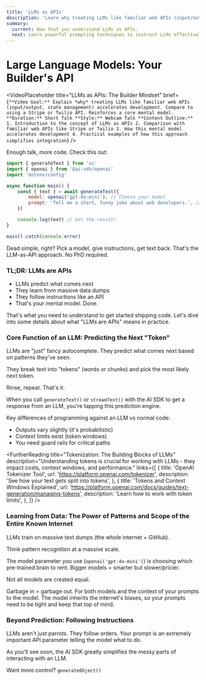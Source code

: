 ```yaml
---
title: 'LLMs as APIs'
description: 'Learn why treating LLMs like familiar web APIs (input/output, state) accelerates development and how the Vercel AI SDK simplifies this builder mindset.'
summary:
  current: Now that you understand LLMs as APIs.
  next: Learn powerful prompting techniques to instruct LLMs effectively.
---
```


# Large Language Models: Your Builder's API

<VideoPlaceholder
	title="LLMs as APIs: The Builder Mindset"
	brief={`
    **Video Goal:** Explain *why* treating LLMs like familiar web APIs (input/output, state management) accelerates development. Compare to using a Stripe or Twilio API. Reinforces a core mental model.
    **Duration:** Short Talk
    **Style:** Webcam Talk
    **Content Outline:**
    1. Introduction to the concept of LLMs as APIs
    2. Comparison with familiar web APIs like Stripe or Twilio
    3. How this mental model accelerates development
    4. Practical examples of how this approach simplifies integration
  `}
/>

Enough talk, more code. Check this out:

```javascript
import { generateText } from 'ai'
import { openai } from '@ai-sdk/openai'
import 'dotenv/config'

async function main() {
	const { text } = await generateText({
		model: openai('gpt-4o-mini'), // Choose your model
		prompt: 'Tell me a short, funny joke about web developers.', // Give it instructions
	})

	console.log(text) // Get the result!
}

main().catch(console.error)
```

Dead simple, right? Pick a model, give instructions, get text back. That's the LLM-as-API approach. No PhD required.

### TL;DR: LLMs are APIs

- LLMs predict what comes next
- They learn from massive data dumps
- They follow instructions like an API
- That's your mental model. Done.

That's what you need to understand to get started shipping code. Let's dive into some details about what "LLMs are APIs" means in practice.

### Core Function of an LLM: Predicting the Next "Token"

LLMs are "just" fancy autocomplete. They predict what comes next based on patterns they've seen.

They break text into "tokens" (words or chunks) and pick the most likely next token.

Rinse, repeat. That's it.

<TokenPredictionDiagram />

When you call `generateText()` or `streamText()` with the AI SDK to get a response from an LLM, you're tapping this prediction engine.

Key differences of programming against an LLM vs normal code:

- Outputs vary slightly (it's probabilistic)
- Context limits exist (token windows)
- You need guard rails for critical paths

<FurtherReading
	title="Tokenization: The Building Blocks of LLMs"
	description="Understanding tokens is crucial for working with LLMs - they impact costs, context windows, and performance."
	links={[
		{
			title: 'OpenAI Tokenizer Tool',
			url: 'https://platform.openai.com/tokenizer',
			description: 'See how your text gets split into tokens',
		},
		{
			title: 'Tokens and Context Windows Explained',
			url: 'https://platform.openai.com/docs/guides/text-generation/managing-tokens',
			description: 'Learn how to work with token limits',
		},
	]}
/>

### Learning from Data: The Power of Patterns and Scope of the Entire Known Internet

LLMs train on massive text dumps (the whole internet + GitHub).

Think pattern recognition at a massive scale.

The model parameter you use (`openai('gpt-4o-mini')`) is choosing which pre-trained brain to rent. Bigger models = smarter but slower/pricier.

Not all models are created equal.

Garbage in = garbage out. For both models and the context of your prompts to the model. The model inherits the internet's biases, so your prompts need to be tight and keep that top of mind.

### Beyond Prediction: Following Instructions

LLMs aren't just parrots. They follow orders. Your prompt is an extremely important API parameter telling the model what to do.

As you'll see soon, the AI SDK greatly simplifies the messy parts of interacting with an LLM.

Want more control? `generateObject()`

